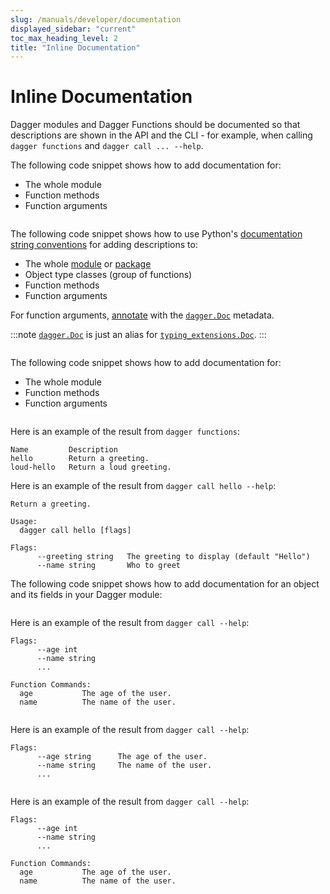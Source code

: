```yaml
---
slug: /manuals/developer/documentation
displayed_sidebar: "current"
toc_max_heading_level: 2
title: "Inline Documentation"
---
```



# Inline Documentation

Dagger modules and Dagger Functions should be documented so that descriptions are shown in the API and the CLI - for example, when calling `dagger functions` and `dagger call ... --help`.

<Tabs groupId="language">
<TabItem value="Go">

The following code snippet shows how to add documentation for:

- The whole module
- Function methods
- Function arguments

```go file=./snippets/documentation/go/main.go
```

</TabItem>
<TabItem value="Python">

The following code snippet shows how to use Python's [documentation string conventions](https://peps.python.org/pep-0008/#documentation-strings) for adding descriptions to:
- The whole [module](https://docs.python.org/3/tutorial/modules.html) or [package](https://docs.python.org/3/tutorial/modules.html#packages)
- Object type classes (group of functions)
- Function methods
- Function arguments

For function arguments, [annotate](https://peps.python.org/pep-0727/#specification) with the [`dagger.Doc`](https://dagger-io.readthedocs.io/en/latest/module.html#dagger.Doc) metadata.

:::note
[`dagger.Doc`](https://dagger-io.readthedocs.io/en/latest/module.html#dagger.Doc) is just an alias for [`typing_extensions.Doc`](https://typing-extensions.readthedocs.io/en/latest/#Doc).
:::

<!-- loud_hello has a multi-line docstring on purpose -->
```python file=./snippets/documentation/python/main.py
```

</TabItem>
<TabItem value="TypeScript">

The following code snippet shows how to add documentation for:
- The whole module
- Function methods
- Function arguments

```typescript file=./snippets/documentation/typescript/index.ts
```

</TabItem>
</Tabs>

Here is an example of the result from `dagger functions`:

```
Name         Description
hello        Return a greeting.
loud-hello   Return a loud greeting.
```

Here is an example of the result from `dagger call hello --help`:

```
Return a greeting.

Usage:
  dagger call hello [flags]

Flags:
      --greeting string   The greeting to display (default "Hello")
      --name string       Who to greet
```


The following code snippet shows how to add documentation for an object and its fields in your Dagger module:

<Tabs groupId="language">
<TabItem value="Go">

```go file=./snippets/documentation/go/object.go
```

Here is an example of the result from `dagger call --help`:

```
Flags:
      --age int
      --name string
      ...

Function Commands:
  age           The age of the user.
  name          The name of the user.
```

</TabItem>
<TabItem value="Python">

```python file=./snippets/documentation/python/object.py
```

Here is an example of the result from `dagger call --help`:

```
Flags:
      --age string      The age of the user.
      --name string     The name of the user.
      ...
```
</TabItem>
<TabItem value="TypeScript">

```typescript file=./snippets/documentation/typescript/object.ts
```

Here is an example of the result from `dagger call --help`:

```
Flags:
      --age int
      --name string
      ...

Function Commands:
  age           The age of the user.
  name          The name of the user.
```
</TabItem>
</Tabs>
